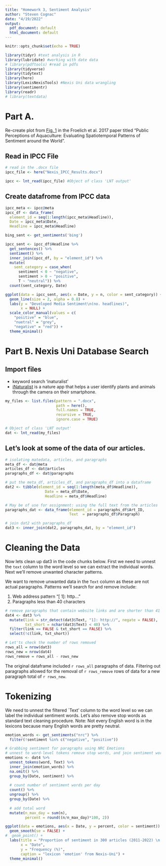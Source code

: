 ```yaml
---
title: "Homework 3, Sentiment Analysis"
author: "Steven Cognac"
date: "4/19/2022"
output:
  pdf_document: default
  html_document: default
---
```


```r
knitr::opts_chunk$set(echo = TRUE)

library(tidyr) #text analysis in R
library(lubridate) #working with date data
# library(pdftools) #read in pdfs
library(tidyverse)
library(tidytext)
library(here)
library(LexisNexisTools) #Nexis Uni data wrangling
library(sentimentr)
library(readr)
# library(textdata)
```


# Part A. 
Re-create plot from [Fig. 1](https://www.ncbi.nlm.nih.gov/pmc/articles/PMC5207524/) in the Froelich et al. 2017 paper titled "Public Perceptions of Aquaculture: Evaluating Spatiotemporal Patterns of Sentiment around the World".

## Read in IPCC File
```r
# read in the .docx file
ipcc_file <- here("Nexis_IPCC_Results.docx")
```
```r
ipcc <- lnt_read(ipcc_file) #Object of class 'LNT output'
```

## Create datafrome from IPCC data

```r
ipcc_meta <- ipcc@meta
ipcc_df <- data_frame(
  element_id = seq(1:length(ipcc_meta$Headline)), 
  Date = ipcc_meta$Date, 
  Headline = ipcc_meta$Headline)
```

```r
bing_sent <- get_sentiments('bing')

ipcc_sent <- ipcc_df$Headline %>% 
  get_sentences() %>% 
  sentiment() %>% 
  inner_join(ipcc_df, by = "element_id") %>%  
  mutate(
    sent_category = case_when(
      sentiment < 0 ~ "negative",
      sentiment > 0 ~ "positive",
      T ~ "neutral")) %>% 
  count(sent_category, Date)
```

```r
ggplot(data = ipcc_sent, aes(x = Date, y = n, color = sent_category)) +
  geom_line(size = 2, alpha = 0.8) +
  labs(y = "Developed Media Sentiment\n(no. headlines)",
       x = NULL) +
  scale_color_manual(values = c(
    "positive" = "blue", 
    "nuetral" = "grey", 
    "negative" = "red")) +
  theme_minimal()
```


# Part B. Nexis Uni Database Search

## Import files
 - keyword search 'inaturalist'
 - [iNaturalist](https://www.inaturalist.org/) is a nature app that helps a user identify plants and animals through the camera on their smartphone. 
 
```r
my_files <- list.files(pattern = ".docx",
                       path = here(),
                       full.names = TRUE,
                       recursive = TRUE, 
                       ignore.case = TRUE)
```
```r
# Object of class 'LNT output'
dat <- lnt_read(my_files)
```

## Let's look at some of the data of our articles.

```r
# isolating matedata, articles, and paragraphs
meta_df <- dat@meta
articles_df <- dat@articles
paragraphs_df <- dat@paragraphs

# put the meta_df, articles_df, and paragraphs_df into a dataframe
dat2 <- tibble(element_id = seq(1:length(meta_df$Headline)),
                  Date = meta_df$Date, 
                  Headline = meta_df$Headline)

# May be of use for assignment: using the full text from the articles
paragraphs_dat <- data_frame(element_id = paragraphs_df$Art_ID,
                             Text  = paragraphs_df$Paragraph)

# join dat2 with paragraphs_df
dat3 <- inner_join(dat2, paragraphs_dat, by = "element_id")
```

# Cleaning the Data

Now lets clean up dat3 in the code chunks below. First we need to unnest the `text` column to the word level so we can extract the individual words. Next we'll remove unwanted character patterns. 


We want to remove unwanted data in the `Text` column as these are not actual paragraphs. Patterns we'll search for and remove include:

 1. Web address pattern "[ 1]: http..."
 2. Paragraphs less than 40 characters

```r
# remove paragraphs that contain website links and are shorter than 41 characters
dat4 <- dat3 %>% 
  mutate(link = str_detect(dat3$Text, "1]: http://", negate = FALSE),
         txt_short = nchar(dat3$Text) < 40) %>%
  filter(link == FALSE & txt_short == FALSE) %>% 
  select(!c(link, txt_short))

# Let'ts check the number of rows removed
rows_all = nrow(dat3)
rows_new = nrow(dat4)
rows_remove = rows_all - rows_new
```

The original dataframe included `r rows_all` paragraphs of data. Filtering out paragraphs allowed for the removal of `r rows_remove` rows of data for a new paragraph total of `r rows_new`.


# Tokenizing

We need to unnest the filtered `Text' column to the word level so we can label the individual sentiment words. Let's also remove stop words as standard text cleaning procedure. Note: Not every English word is in the lexicons because many English words are pretty neutral.

```r
emotion_words <- get_sentiments("nrc") %>% 
  filter(!sentiment %in% c("negative", "positive"))

# Grabbing sentiment for paragraphs using NRC Emotions
# unnest to word-level tokens remove stop words, and join sentiment words
emotions <- dat4 %>%
  unnest_tokens(word, Text) %>% 
  inner_join(emotion_words) %>% 
  na.omit() %>% 
  group_by(Date, sentiment) %>% 
  
  # count number of sentiment words per day
  count() %>%
  ungroup() %>% 
  group_by(Date) %>%
  
  # add total word 
  mutate(n_max_day = sum(n),
         percent = round((n/n_max_day)*100, 2))
```


```r
ggplot(data = emotions, aes(x = Date, y = percent, color = sentiment)) +
  geom_smooth(se = FALSE) +
#  geom_point() +
  labs(title = "Proportion of sentiment in 300 articles (2011-2022) \n on the search term 'iNaturalist'",
       x = "Date",
       y = "Frequency (%)",
       caption = "lexicon 'emotion' from Nexis-Uni") +
  theme_minimal()
```
